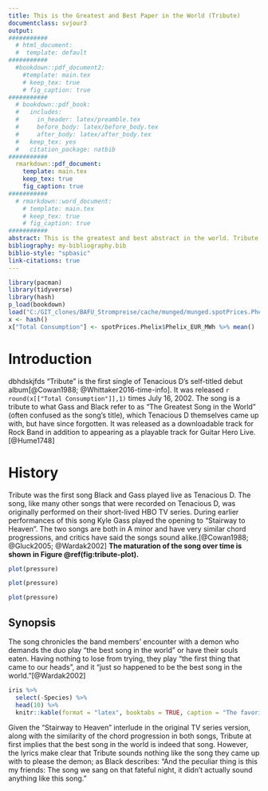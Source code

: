 ```yaml
---
title: This is the Greatest and Best Paper in the World (Tribute)
documentclass: svjour3
output: 
###########
  # html_document:
  #  template: default
###########
  #bookdown::pdf_document2:
    #template: main.tex
    # keep_tex: true
    # fig_caption: true
###########
  # bookdown::pdf_book:
  #   includes:
  #     in_header: latex/preamble.tex
  #     before_body: latex/before_body.tex
  #     after_body: latex/after_body.tex
  #   keep_tex: yes
  #   citation_package: natbib
###########
  rmarkdown::pdf_document:
    template: main.tex
    keep_tex: true
    fig_caption: true
###########
  # rmarkdown::word_document:
    # template: main.tex
    # keep_tex: true
    # fig_caption: true
###########    
abstract: This is the greatest and best abstract in the world. Tribute.
bibliography: my-bibliography.bib
biblio-style: "spbasic"
link-citations: true
---
```


<!-- Examples & Help

Create Awesome LaTeX Table with knitr::kable and kableExtra
https://haozhu233.github.io/kableExtra/awesome_table_in_pdf.pdf



-->

```r
library(pacman)
library(tidyverse)
library(hash)
p_load(bookdown)
load("C:/GIT_clones/BAFU_Strompreise/cache/munged/munged.spotPrices.Phelix.Rdata")
x <- hash()
x["Total Consumption"] <- spotPrices.Phelix$Phelix_EUR_MWh %>% mean()
```

# Introduction

dbhdskjfds
"Tribute" is the first single of Tenacious D's self-titled debut album[@Cowan1988; @Whittaker2016-time-info]. It was released `r round(x[["Total Consumption"]],1)` times July 16, 2002. The song is a tribute to what Gass and Black refer to as "The Greatest Song in the World" (often confused as the song's title), which Tenacious D themselves came up with, but have since forgotten. It was released as a downloadable track for Rock Band in addition to appearing as a playable track for Guitar Hero Live.[@Hume1748]

# History
Tribute was the first song Black and Gass played live as Tenacious D. The song, like many other songs that were recorded on Tenacious D, was originally performed on their short-lived HBO TV series. During earlier performances of this song Kyle Gass played the opening to "Stairway to Heaven". The two songs are both in A minor and have very similar chord progressions, and critics have said the songs sound alike.[@Cowan1988; @Gluck2005; @Wardak2002] **The maturation of the song over time is shown in Figure \@ref(fig:tribute-plot).**

```r
plot(pressure)
```

```r
plot(pressure)
```


```r
plot(pressure)
```

## Synopsis
The song chronicles the band members' encounter with a demon who demands the duo play "the best song in the world" or have their souls eaten. Having nothing to lose from trying, they play "the first thing that came to our heads", and it "just so happened to be the best song in the world."[@Wardak2002]

```r
iris %>%
  select(-Species) %>%
  head(10) %>%
  knitr::kable(format = "latex", booktabs = TRUE, caption = "The favorite iris' of Tenacious D.")
```


Given the "Stairway to Heaven" interlude in the original TV series version, along with the similarity of the chord progression in both songs, Tribute at first implies that the best song in the world is indeed that song. However, the lyrics make clear that Tribute sounds nothing like the song they came up with to please the demon; as Black describes: "And the peculiar thing is this my friends: The song we sang on that fateful night, it didn't actually sound anything like this song."

